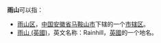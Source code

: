 '''雨山'''可以指：
* [[雨山区|雨山区]]，[[中国|中国]][[安徽省|安徽省]][[马鞍山市|马鞍山市]]下辖的一个[[市辖区|市辖区]]。 
* [[雨山_(英國)|雨山 (英國)]]，英文名称：Rainhill，[[英國|英國]]的一个地名。
{{disambig|Cat=二字地名消歧義}}